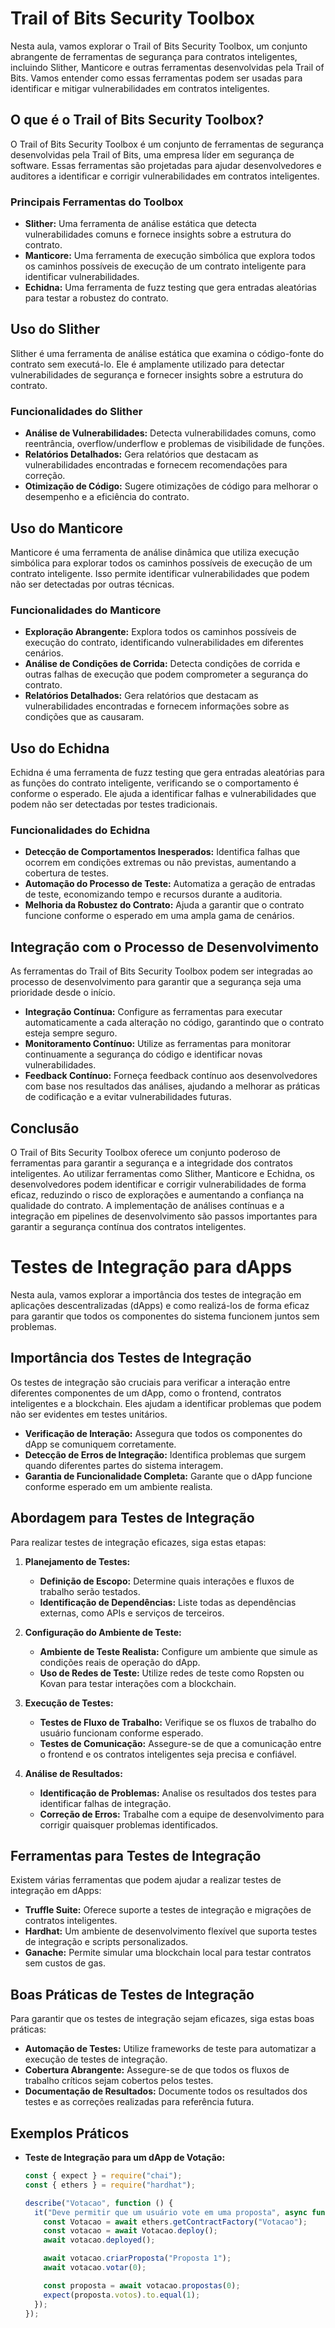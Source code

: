 # Trail of Bits Security Toolbox

Nesta aula, vamos explorar o Trail of Bits Security Toolbox, um conjunto abrangente de ferramentas de segurança para contratos inteligentes, incluindo Slither, Manticore e outras ferramentas desenvolvidas pela Trail of Bits. Vamos entender como essas ferramentas podem ser usadas para identificar e mitigar vulnerabilidades em contratos inteligentes.

## O que é o Trail of Bits Security Toolbox?

O Trail of Bits Security Toolbox é um conjunto de ferramentas de segurança desenvolvidas pela Trail of Bits, uma empresa líder em segurança de software. Essas ferramentas são projetadas para ajudar desenvolvedores e auditores a identificar e corrigir vulnerabilidades em contratos inteligentes.

### Principais Ferramentas do Toolbox

- **Slither:** Uma ferramenta de análise estática que detecta vulnerabilidades comuns e fornece insights sobre a estrutura do contrato.
- **Manticore:** Uma ferramenta de execução simbólica que explora todos os caminhos possíveis de execução de um contrato inteligente para identificar vulnerabilidades.
- **Echidna:** Uma ferramenta de fuzz testing que gera entradas aleatórias para testar a robustez do contrato.

## Uso do Slither

Slither é uma ferramenta de análise estática que examina o código-fonte do contrato sem executá-lo. Ele é amplamente utilizado para detectar vulnerabilidades de segurança e fornecer insights sobre a estrutura do contrato.

### Funcionalidades do Slither

- **Análise de Vulnerabilidades:** Detecta vulnerabilidades comuns, como reentrância, overflow/underflow e problemas de visibilidade de funções.
- **Relatórios Detalhados:** Gera relatórios que destacam as vulnerabilidades encontradas e fornecem recomendações para correção.
- **Otimização de Código:** Sugere otimizações de código para melhorar o desempenho e a eficiência do contrato.

## Uso do Manticore

Manticore é uma ferramenta de análise dinâmica que utiliza execução simbólica para explorar todos os caminhos possíveis de execução de um contrato inteligente. Isso permite identificar vulnerabilidades que podem não ser detectadas por outras técnicas.

### Funcionalidades do Manticore

- **Exploração Abrangente:** Explora todos os caminhos possíveis de execução do contrato, identificando vulnerabilidades em diferentes cenários.
- **Análise de Condições de Corrida:** Detecta condições de corrida e outras falhas de execução que podem comprometer a segurança do contrato.
- **Relatórios Detalhados:** Gera relatórios que destacam as vulnerabilidades encontradas e fornecem informações sobre as condições que as causaram.

## Uso do Echidna

Echidna é uma ferramenta de fuzz testing que gera entradas aleatórias para as funções do contrato inteligente, verificando se o comportamento é conforme o esperado. Ele ajuda a identificar falhas e vulnerabilidades que podem não ser detectadas por testes tradicionais.

### Funcionalidades do Echidna

- **Detecção de Comportamentos Inesperados:** Identifica falhas que ocorrem em condições extremas ou não previstas, aumentando a cobertura de testes.
- **Automação do Processo de Teste:** Automatiza a geração de entradas de teste, economizando tempo e recursos durante a auditoria.
- **Melhoria da Robustez do Contrato:** Ajuda a garantir que o contrato funcione conforme o esperado em uma ampla gama de cenários.

## Integração com o Processo de Desenvolvimento

As ferramentas do Trail of Bits Security Toolbox podem ser integradas ao processo de desenvolvimento para garantir que a segurança seja uma prioridade desde o início.

- **Integração Contínua:** Configure as ferramentas para executar automaticamente a cada alteração no código, garantindo que o contrato esteja sempre seguro.
- **Monitoramento Contínuo:** Utilize as ferramentas para monitorar continuamente a segurança do código e identificar novas vulnerabilidades.
- **Feedback Contínuo:** Forneça feedback contínuo aos desenvolvedores com base nos resultados das análises, ajudando a melhorar as práticas de codificação e a evitar vulnerabilidades futuras.

## Conclusão

O Trail of Bits Security Toolbox oferece um conjunto poderoso de ferramentas para garantir a segurança e a integridade dos contratos inteligentes. Ao utilizar ferramentas como Slither, Manticore e Echidna, os desenvolvedores podem identificar e corrigir vulnerabilidades de forma eficaz, reduzindo o risco de explorações e aumentando a confiança na qualidade do contrato. A implementação de análises contínuas e a integração em pipelines de desenvolvimento são passos importantes para garantir a segurança contínua dos contratos inteligentes.

# Testes de Integração para dApps

Nesta aula, vamos explorar a importância dos testes de integração em aplicações descentralizadas (dApps) e como realizá-los de forma eficaz para garantir que todos os componentes do sistema funcionem juntos sem problemas.

## Importância dos Testes de Integração

Os testes de integração são cruciais para verificar a interação entre diferentes componentes de um dApp, como o frontend, contratos inteligentes e a blockchain. Eles ajudam a identificar problemas que podem não ser evidentes em testes unitários.

- **Verificação de Interação:** Assegura que todos os componentes do dApp se comuniquem corretamente.
- **Detecção de Erros de Integração:** Identifica problemas que surgem quando diferentes partes do sistema interagem.
- **Garantia de Funcionalidade Completa:** Garante que o dApp funcione conforme esperado em um ambiente realista.

## Abordagem para Testes de Integração

Para realizar testes de integração eficazes, siga estas etapas:

1. **Planejamento de Testes:**

   - **Definição de Escopo:** Determine quais interações e fluxos de trabalho serão testados.
   - **Identificação de Dependências:** Liste todas as dependências externas, como APIs e serviços de terceiros.

2. **Configuração do Ambiente de Teste:**

   - **Ambiente de Teste Realista:** Configure um ambiente que simule as condições reais de operação do dApp.
   - **Uso de Redes de Teste:** Utilize redes de teste como Ropsten ou Kovan para testar interações com a blockchain.

3. **Execução de Testes:**

   - **Testes de Fluxo de Trabalho:** Verifique se os fluxos de trabalho do usuário funcionam conforme esperado.
   - **Testes de Comunicação:** Assegure-se de que a comunicação entre o frontend e os contratos inteligentes seja precisa e confiável.

4. **Análise de Resultados:**
   - **Identificação de Problemas:** Analise os resultados dos testes para identificar falhas de integração.
   - **Correção de Erros:** Trabalhe com a equipe de desenvolvimento para corrigir quaisquer problemas identificados.

## Ferramentas para Testes de Integração

Existem várias ferramentas que podem ajudar a realizar testes de integração em dApps:

- **Truffle Suite:** Oferece suporte a testes de integração e migrações de contratos inteligentes.
- **Hardhat:** Um ambiente de desenvolvimento flexível que suporta testes de integração e scripts personalizados.
- **Ganache:** Permite simular uma blockchain local para testar contratos sem custos de gas.

## Boas Práticas de Testes de Integração

Para garantir que os testes de integração sejam eficazes, siga estas boas práticas:

- **Automação de Testes:** Utilize frameworks de teste para automatizar a execução de testes de integração.
- **Cobertura Abrangente:** Assegure-se de que todos os fluxos de trabalho críticos sejam cobertos pelos testes.
- **Documentação de Resultados:** Documente todos os resultados dos testes e as correções realizadas para referência futura.

## Exemplos Práticos

- **Teste de Integração para um dApp de Votação:**

  ```javascript
  const { expect } = require("chai");
  const { ethers } = require("hardhat");

  describe("Votacao", function () {
    it("Deve permitir que um usuário vote em uma proposta", async function () {
      const Votacao = await ethers.getContractFactory("Votacao");
      const votacao = await Votacao.deploy();
      await votacao.deployed();

      await votacao.criarProposta("Proposta 1");
      await votacao.votar(0);

      const proposta = await votacao.propostas(0);
      expect(proposta.votos).to.equal(1);
    });
  });
  ```
